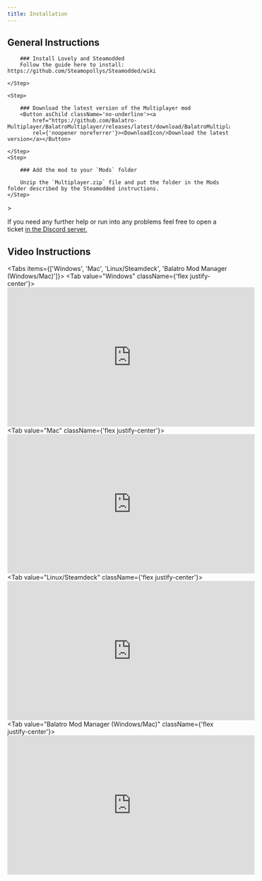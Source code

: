 ```yaml
---
title: Installation
---
```



## General Instructions

<Steps>
	<Step>

		### Install Lovely and Steamodded
		Follow the guide here to install: https://github.com/Steamopollys/Steamodded/wiki

	</Step>

	<Step>

		### Download the latest version of the Multiplayer mod
		<Button asChild className='no-underline'><a
			href="https://github.com/Balatro-Multiplayer/BalatroMultiplayer/releases/latest/download/BalatroMultiplayer.zip"
			rel={'noopener noreferrer'}><DownloadIcon/>Download the latest version</a></Button>

	</Step>
	<Step>

		### Add the mod to your `Mods` folder

		Unzip the `Multiplayer.zip` file and put the folder in the Mods folder described by the Steamodded instructions.
	</Step>
</Steps>
>



If you need any further help or run into any problems feel free to open a ticket [in the Discord server.](https://discord.com/channels/1226193436521267223/1227357106064326727)

## Video Instructions

<Tabs items={['Windows', 'Mac', 'Linux/Steamdeck', 'Balatro Mod Manager (Windows/Mac)']}>
	<Tab value="Windows" className={'flex justify-center'}>
		<iframe width="560" height="315" src="https://www.youtube.com/embed/iqTpHz5vZgA" title="YouTube video player"
				frameBorder="0"
				allow="accelerometer; autoplay; clipboard-write; encrypted-media; gyroscope; picture-in-picture"
				allowFullScreen></iframe>
	</Tab>
	<Tab value="Mac" className={'flex justify-center'}>
		<iframe width="560" height="315" src="https://www.youtube.com/embed/05Hs8f1t8eo" title="YouTube video player"
				frameBorder="0"
				allow="accelerometer; autoplay; clipboard-write; encrypted-media; gyroscope; picture-in-picture"
				allowFullScreen></iframe>
	</Tab>
	<Tab value="Linux/Steamdeck" className={'flex justify-center'}>
		<iframe width="560" height="315" src="https://www.youtube.com/embed/zaVy_AwojQk" title="YouTube video player"
				frameBorder="0"
				allow="accelerometer; autoplay; clipboard-write; encrypted-media; gyroscope; picture-in-picture"
				allowFullScreen></iframe>
	</Tab>
	<Tab value="Balatro Mod Manager (Windows/Mac)" className={'flex justify-center'}>
		<iframe width="560" height="315" src="https://www.youtube.com/embed/JG3jw0oqRZo?si=LaHTjWe6xX6EVdqa"
				title="YouTube video player"
				frameBorder="0"
				allow="accelerometer; autoplay; clipboard-write; encrypted-media; gyroscope; picture-in-picture"
				allowFullScreen></iframe>
	</Tab>
</Tabs>
